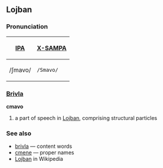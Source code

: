 ==Lojban==
===Pronunciation===
{| border=1 cellpadding=5
! [[w:International Phonetic Alphabet|IPA]] !! [[w:X-SAMPA|X-SAMPA]]
|-
| /ʃmavo/ || <tt>/Smavo/</tt>
|}


===[[Brivla]]===
'''cmavo'''
# a part of speech in [[Lojban]], comprising structural particles


===See also===
*[[brivla]] — content words
*[[cmene]] — proper names
*[[w:Lojban|Lojban]] in Wikipedia